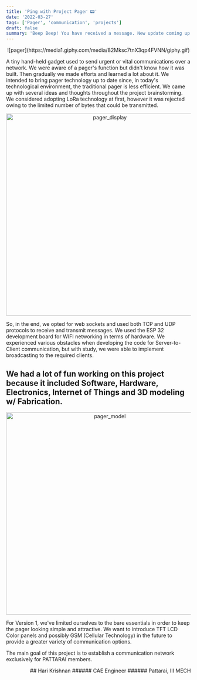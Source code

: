 ```yaml
---
title: 'Ping with Project Pager 📟️'
date: '2022-03-27'
tags: ['Pager', 'communication', 'projects']
draft: false
summary: 'Beep Beep! You have received a message. New update coming up.'
---
```


<div align="center">![pager](https://media1.giphy.com/media/82Mksc7tnX3qp4FVNN/giphy.gif)</div>

A tiny hand-held gadget used to send urgent or vital communications over a network. We were aware of a pager's function but didn't know how it was built. Then gradually we made efforts and learned a lot about it. We intended to bring pager technology up to date since, in today's technological environment, the traditional pager is less efficient. We came up with several ideas and thoughts throughout the project brainstorming. We considered adopting LoRa technology at first, however it was rejected owing to the limited number of bytes that could be transmitted.

<div align="center">
  <img src="https://raw.githubusercontent.com/pattarai/pattarai-blog/contentlayer/public/static/images/pager_display.png" alt="pager_display" width="550" height="auto"/>
</div>

So, in the end, we opted for web sockets and used both TCP and UDP protocols to receive and transmit messages. We used the ESP 32 development board for WIFI networking in terms of hardware. We experienced various obstacles when developing the code for Server-to-Client communication, but with study, we were able to implement broadcasting to the required clients.

## We had a lot of fun working on this project because it included Software, Hardware, Electronics, Internet of Things and 3D modeling w/ Fabrication.

<div align="center">
<img src="https://raw.githubusercontent.com/pattarai/pattarai-blog/contentlayer/public/static/images/pager.JPG" alt="pager_model" width="550" height="auto"/>
</div>

For Version 1, we've limited ourselves to the bare essentials in order to keep the pager looking simple and attractive.
We want to introduce TFT LCD Color panels and possibly GSM (Cellular Technology) in the future to provide a greater variety of communication options.

The main goal of this project is to establish a communication network exclusively for PATTARAI members.

<div align="right">
## Hari Krishnan
###### CAE Engineer
###### Pattarai, III MECH

</div>
